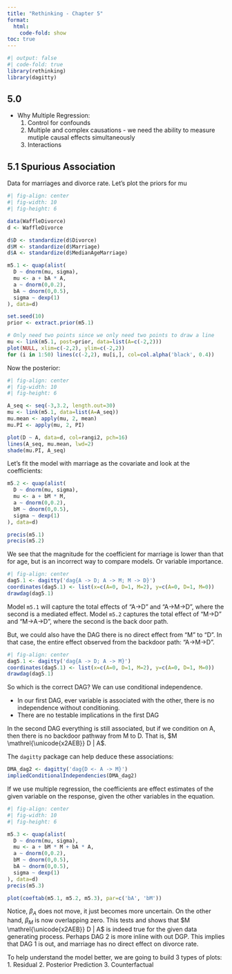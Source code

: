 ```yaml
---
title: "Rethinking - Chapter 5"
format: 
  html:
    code-fold: show
toc: true
---
```

```r
#| output: false
#| code-fold: true
library(rethinking)
library(dagitty)
```

## 5.0
- Why Multiple Regression:
  1. Control for confounds
  2. Multiple and complex causations - we need the ability to measure mutiple causal effects simultaneously
  3. Interactions

## 5.1 Spurious Association

Data for marriages and divorce rate. Let's plot the priors for mu
```r
#| fig-align: center
#| fig-width: 10
#| fig-height: 6

data(WaffleDivorce)
d <- WaffleDivorce 

d$D <- standardize(d$Divorce)
d$M <- standardize(d$Marriage)
d$A <- standardize(d$MedianAgeMarriage)

m5.1 <- quap(alist(
  D ~ dnorm(mu, sigma),
  mu <- a + bA * A,
  a ~ dnorm(0,0.2),
  bA ~ dnorm(0,0.5),
  sigma ~ dexp(1)
), data=d)

set.seed(10)
prior <- extract.prior(m5.1)

# Only need two points since we only need two points to draw a line
mu <- link(m5.1, post=prior, data=list(A=c(-2,2)))
plot(NULL, xlim=c(-2,2), ylim=c(-2,2))
for (i in 1:50) lines(c(-2,2), mu[i,], col=col.alpha('black', 0.4))
```

Now the posterior:
```r
#| fig-align: center
#| fig-width: 10
#| fig-height: 6

A_seq <- seq(-3,3.2, length.out=30)
mu <- link(m5.1, data=list(A=A_seq))
mu.mean <- apply(mu, 2, mean)
mu.PI <- apply(mu, 2, PI)

plot(D ~ A, data=d, col=rangi2, pch=16)
lines(A_seq, mu.mean, lwd=2)
shade(mu.PI, A_seq)
```

Let's fit the model with marriage as the covariate and look at the coefficients:

```r
m5.2 <- quap(alist(
  D ~ dnorm(mu, sigma),
  mu <- a + bM * M,
  a ~ dnorm(0,0.2),
  bM ~ dnorm(0,0.5),
  sigma ~ dexp(1)
), data=d)

precis(m5.1)
precis(m5.2)
```

We see that the magnitude for the coefficient for marriage is lower than that for age, but is an incorrect way to compare models. Or variable importance.

```r
#| fig-align: center
dag5.1 <- dagitty('dag{A -> D; A -> M; M -> D}')
coordinates(dag5.1) <- list(x=c(A=0, D=1, M=2), y=c(A=0, D=1, M=0))
drawdag(dag5.1)
```
Model `m5.1` will capture the total effects of "A->D" and "A->M->D", where the second is a mediated effect. Model `m5.2` captures the total effect of "M->D" and "M->A->D", where the second is the back door path.

But, we could also have the DAG there is no direct effect from "M" to "D". In that case, the entire effect observed from the backdoor path: "A->M->D". 
```r
#| fig-align: center
dag5.1 <- dagitty('dag{A -> D; A -> M}')
coordinates(dag5.1) <- list(x=c(A=0, D=1, M=2), y=c(A=0, D=1, M=0))
drawdag(dag5.1)
```

So which is the correct DAG? We can use conditional independence. 

- In our first DAG, ever variable is associated with the other, there is no independence without conditioning.
- There are no testable implications in the first DAG

In the second DAG everything is still associated, but if we condition on A, then there is no backdoor pathway from M to D. That is, $M \mathrel{\unicode{x2AEB}} D | A$. 

The `dagitty` package can help deduce these associations:

```r
DMA_dag2 <- dagitty('dag{D <- A -> M}')
impliedConditionalIndependencies(DMA_dag2)
```
If we use multiple regression, the coefficients are effect estimates of the given variable on the response, given the other variables in the equation.

```r
#| fig-align: center
#| fig-width: 10
#| fig-height: 6

m5.3 <- quap(alist(
  D ~ dnorm(mu, sigma),
  mu <- a + bM * M + bA * A,
  a ~ dnorm(0,0.2),
  bM ~ dnorm(0,0.5),
  bA ~ dnorm(0,0.5),
  sigma ~ dexp(1)
), data=d)
precis(m5.3)

plot(coeftab(m5.1, m5.2, m5.3), par=c('bA', 'bM'))
```
Notice, $\beta_A$ does not move, it just becomes more uncertain. On the other hand, $\beta_M$ is now overlapping zero. This tests and shows that $M \mathrel{\unicode{x2AEB}} D | A$ is indeed true for the given data generating process. Perhaps DAG 2 is more inline with out DGP. This implies that DAG 1 is out, and marriage has no direct effect on divorce rate.

To help understand the model better, we are going to build 3 types of plots:
1. Residual
2. Posterior Prediction
3. Counterfactual 


